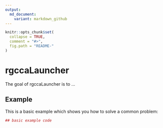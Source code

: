 ```yaml
---
output:
  md_document:
    variant: markdown_github
---
```


<!-- README.md is generated from README.Rmd. Please edit that file -->

```r
knitr::opts_chunk$set(
  collapse = TRUE,
  comment = "#>",
  fig.path = "README-"
)
```

# rgccaLauncher

The goal of rgccaLauncher is to ...

## Example

This is a basic example which shows you how to solve a common problem:

```r
## basic example code
```
